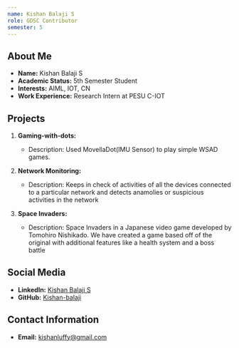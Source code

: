 ```yaml
---
name: Kishan Balaji S
role: GDSC Contributor
semester: 5
---
```


## About Me

- **Name:** Kishan Balaji S
- **Academic Status:** 5th Semester Student
- **Interests:** AIML, IOT, CN
- **Work Experience:** Research Intern at PESU C-IOT

## Projects

1. **Gaming-with-dots:**
   - Description: Used MovellaDot(IMU Sensor) to play simple WSAD games.
   
2. **Network Monitoring:**
   - Description: Keeps in check of activities of all the devices connected to a particular network and detects anamolies or suspicious activities in the network

3. **Space Invaders:**
   - Description: Space Invaders in a Japanese video game developed by Tomohiro Nishikado. We have created a game based off of the original with additional features like a health system and a boss battle

## Social Media

- **LinkedIn:** [Kishan Balaji S](https://www.linkedin.com/in/kishan-balaji-s-9b653022a/)
- **GitHub:** [Kishan-balaji](https://github.com/Kishan-balaji)

## Contact Information


- **Email:** [kishanluffy@gmail.com](mailto:kishanluffy@gmail.com)
